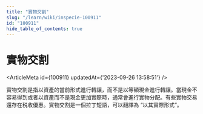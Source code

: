 ```yaml
---
title: "實物交割"
slug: "/learn/wiki/inspecie-100911"
id: "100911"
hide_table_of_contents: true
---
```



# 實物交割

<ArticleMeta id={100911} updatedAt={'2023-09-26 13:58:51'} />
<div className='border-solid border-b border-t-0 my-4 border-[var(--ifm-color-gray-300)]' />

實物交割是指以資產的當前形式進行轉讓，而不是以等額現金進行轉讓。當現金不容易得到或者以資產而不是現金更加實際時，通常會進行實物分配。有些實物交易還存在税收優惠。實物交割是一個拉丁短語，可以翻譯為 “以其實際形式”。
